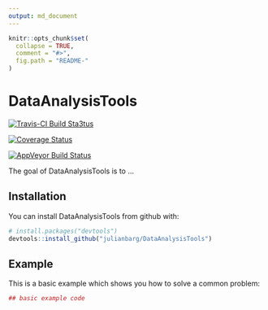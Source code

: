 ```yaml
---
output: md_document
---
```


<!-- README.md is generated from README.Rmd. Please edit that file -->

```r
knitr::opts_chunk$set(
  collapse = TRUE,
  comment = "#>",
  fig.path = "README-"
)
```

# DataAnalysisTools

[![Travis-CI Build Sta3tus](https://travis-ci.org/julianbarg/DataAnalysisTools.png?branch=master)](https://travis-ci.org/julianbarg/DataAnalysisTools)

[![Coverage Status](https://coveralls.io/repos/github/julianbarg/DataAnalysisTools/badge.svg?branch=master&service=github)](https://coveralls.io/github/julianbarg/DataAnalysisTools?branch=master)

[![AppVeyor Build Status](https://ci.appveyor.com/api/projects/status/github/julianbarg/DataAnalysisTools?branch=master&svg=true)](https://ci.appveyor.com/project/julianbarg/DataAnalysisTools)

The goal of DataAnalysisTools is to ...

## Installation

You can install DataAnalysisTools from github with:

```r
# install.packages("devtools")
devtools::install_github("julianbarg/DataAnalysisTools")
```

## Example

This is a basic example which shows you how to solve a common problem:

```r
## basic example code
```
